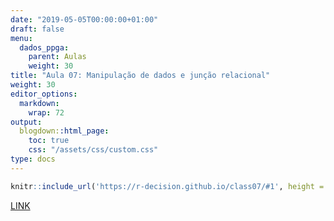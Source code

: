 ```yaml
---
date: "2019-05-05T00:00:00+01:00"
draft: false
menu:
  dados_ppga:
    parent: Aulas
    weight: 30
title: "Aula 07: Manipulação de dados e junção relacional"
weight: 30
editor_options: 
  markdown: 
    wrap: 72
output: 
  blogdown::html_page:
    toc: true
    css: "/assets/css/custom.css"
type: docs
---
```



```r
knitr::include_url('https://r-decision.github.io/class07/#1', height = "400px")
```

[LINK](https://r-decision.github.io/class07/#1)






